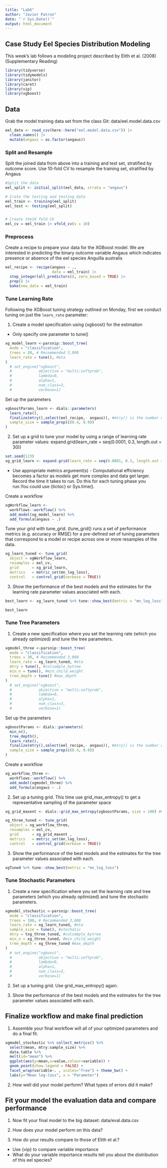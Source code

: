 ```yaml
---
title: "Lab6"
author: "Javier Patron"
date: "`r Sys.Date()`"
output: html_document
---
```



## Case Study Eel Species Distribution Modeling
This week's lab follows a modeling project described by Elith et al. (2008) (Supplementary Reading)

```r
library(tidyverse)
library(tidymodels)
library(janitor)
library(caret)
library(vip)
library(xgboost)

```


## Data
Grab the model training data set from the class Git:
data/eel.model.data.csv

```r
eel_data <- read_csv(here::here("eel.model.data.csv")) |> 
  clean_names() |> 
  mutate(angaus = as.factor(angaus))

```


### Split and Resample
Split the joined data from above into a training and test set, stratified by outcome score. Use 10-fold CV to resample the training set, stratified by Angaus

```r
#Split the data
eel_split <- initial_split(eel_data, strata = "angaus")

# Crate the testing and testing data
eel_train <- training(eel_split)
eel_test <- testing(eel_split)


# Create the10 fold CV
eel_cv = eel_train |> vfold_cv(v = 10)

```

### Preprocess

Create a recipe to prepare your data for the XGBoost model.  We are interested in predicting the binary outcome variable Angaus which indicates presence or absence of the eel species Anguilla australis

```r
eel_recipe <- recipe(angaus ~ .,
                     data = eel_train) |> 
  step_integer(all_predictors(), zero_based = TRUE) |> 
  prep() |> 
  bake(new_data = eel_train)

```


### Tune Learning Rate

Following the XGBoost tuning strategy outlined on Monday, first we conduct tuning on just the `learn_rate` parameter:

1.  Create a model specification using {xgboost} for the estimation

-   Only specify one parameter to tune()
```r
xg_model_learn <-parsnip::boost_tree(
  mode = "classification",
  trees = 20, # Recommended 3,000
  learn_rate = tune(), #eta
) 
  # set_engine("xgboost", 
  #            objective = "multi:softprob",
  #            lambda=0, 
  #            alpha=1, 
  #            num_class=3,
  #            verbose=1)

```

Set up the parameters
```r
xgboostParams_learn <- dials::parameters(
  learn_rate(),
  finalize(mtry(),select(eel_recipe,- angaus)), #mtry() is the number of variables used in the making of each tree we need to bound it by the number of variables available.
  sample_size = sample_prop(c(0.4, 0.9))
)
```


2.  Set up a grid to tune your model by using a range of learning rate parameter values: expand.grid(learn_rate = seq(0.0001, 0.3, length.out = 30))
```r
set.seed(123)
xg_grid_learn <- expand.grid(learn_rate = seq(0.0001, 0.3, length.out = 30))

```


-   Use appropriate metrics argument(s) - Computational efficiency becomes a factor as models get more complex and data get larger. Record the time it takes to run. Do this for each tuning phase you run.You could use {tictoc} or Sys.time().

Create a workflow 
```r
xgWorkflow_learn <- 
  workflows::workflow() %>%
  add_model(xg_model_learn) %>% 
  add_formula(angaus ~ .)

```

Tune your grid with tune_grid. (tune_grid() runs a set of performance metrics (e.g. accuracy or RMSE) for a pre-defined set of tuning parameters that correspond to a model or recipe across one or more resamples of the data.

```r
xg_learn_tuned <- tune_grid(
  object = xgWorkflow_learn,
  resamples = eel_cv,
  grid      = xg_grid_learn,
  metrics   = metric_set(mn_log_loss),
  control   = control_grid(verbose = TRUE))

```

3.  Show the performance of the best models and the estimates for the learning rate parameter values associated with each.

```r
best_learn <- xg_learn_tuned %>% tune::show_best(metric = "mn_log_loss")

best_learn

```


### Tune Tree Parameters

1.  Create a new specification where you set the learning rate (which you already optimized) and tune the tree parameters.

```r
xgmodel_three <-parsnip::boost_tree(
  mode = "classification",
  trees = 30, # Recommended 3,000
  learn_rate = xg_learn_tuned, #eta
  mtry = tune(), #colsample_bytree
  min_n = tune(), #min_child_weight
  tree_depth = tune() #max_depth
) 
  # set_engine("xgboost", 
  #            objective = "multi:softprob",
  #            lambda=0, 
  #            alpha=1, 
  #            num_class=3,
  #            verbose=1)
```

Set up the parameters
```r
xgboostParams <- dials::parameters(
  min_n(),
  tree_depth(),
  learn_rate(),
  finalize(mtry(),select(eel_recipe,- angaus)), #mtry() is the number of variables used in the making of each tree we need to bound it by the number of variables available.
  sample_size = sample_prop(c(0.4, 0.9))
)
```


Create a workflow 
```r
xg_workflow_three <- 
  workflows::workflow() %>%
  add_model(xgmodel_three) %>% 
  add_formula(angaus ~ .)

```


2.  Set up a tuning grid. This time use grid_max_entropy() to get a representative sampling of the parameter space

```r

xg_grid_maxent <- dials::grid_max_entropy(xgboostParams, size = 100) #GRID specs from the book

```


```r

xg_three_tuned <- tune_grid(
  object = xg_workflow_three,
  resamples = eel_cv,
  grid      = xg_grid_maxent ,
  metrics   = metric_set(mn_log_loss),
  control   = control_grid(verbose = TRUE))

```

3.  Show the performance of the best models and the estimates for the tree parameter values associated with each.

```r
xgTuned %>% tune::show_best(metric = "mn_log_loss")
```



### Tune Stochastic Parameters

1.  Create a new specification where you set the learning rate and tree parameters (which you already optimized) and tune the stochastic parameters.


```r
xgmodel_stochastic <-parsnip::boost_tree(
  mode = "classification",
  trees = 100, # Recommended 3,000
  learn_rate = xg_learn_tuned, #eta
  sample_size = tune(), #stochatic
  mtry = txg_three_tuned, #colsample_bytree
  min_n = xg_three_tuned, #min_child_weight
  tree_depth = xg_three_tuned #max_depth
) 
  # set_engine("xgboost", 
  #            objective = "multi:softprob",
  #            lambda=0, 
  #            alpha=1, 
  #            num_class=3,
  #            verbose=1)
```



2.  Set up a tuning grid. Use grid_max_entropy() again.

3.  Show the performance of the best models and the estimates for the tree parameter values associated with each.





## Finalize workflow and make final prediction

1.  Assemble your final workflow will all of your optimized parameters and do a final fit.

```r
xgmodel_stochastic %>% collect_metrics() %>% 
  select(mean, mtry:sample_size) %>% 
  data.table %>% 
  melt(id="mean") %>% 
  ggplot(aes(y=mean,x=value,colour=variable)) + 
  geom_point(show.legend = FALSE) + 
  facet_wrap(variable~. , scales="free") + theme_bw() +
  labs(y="Mean log-loss", x = "Parameter")
```




2. How well did your model perform? What types of errors did it make?

## Fit your model the evaluation data and compare performance

1.  Now fit your final model to the big dataset: data/eval.data.csv

2.  How does your model perform on this data?

3.  How do your results compare to those of Elith et al.?

-   Use {vip} to compare variable importance
-   What do your variable importance results tell you about the distribution of this eel species?